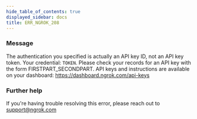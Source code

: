 ```yaml
---
hide_table_of_contents: true
displayed_sidebar: docs
title: ERR_NGROK_208
---
```


### Message

The authentication you specified is actually an API key ID, not an API key token. Your credential: `TOKEN`. Please check your records for an API key with the form FIRSTPART_SECONDPART. API keys and instructions are available on your dashboard: https://dashboard.ngrok.com/api-keys

### Further help

If you're having trouble resolving this error, please reach out to [support@ngrok.com](mailto:support@ngrok.com?subject=Help%20with%20ERR_NGROK_208)
